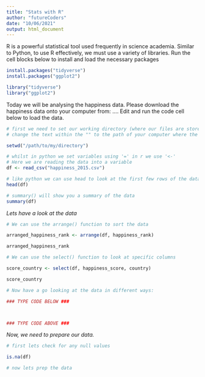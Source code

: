 ```yaml
---
title: "Stats with R"
author: "futureCoders"
date: "10/06/2021"
output: html_document
---
```


R is a powerful statistical tool used frequently in science academia. Similar to Python, to use R effectively, we must use a variety of libraries.
Run the cell blocks below to install and load the necessary packages 
```r
install.packages("tidyverse")
install.packages("ggplot2")

```

```r
library("tidyverse")
library("ggplot2")
```

Today we will be analysing the happiness data. 
Please download the happiness data onto your computer from: ....
Edit and run the code cell below to load the data. 

```r
# first we need to set our working directory (where our files are stored)
# change the text within the "" to the path of your computer where the file is stored - for example: setwd("~/Desktop") OR above click session > set working directory > choose directory 

setwd("/path/to/my/directory")

# whilst in python we set variables using '=' in r we use '<-' 
# Here we are reading the data into a variable 
df <- read_csv("happiness_2015.csv")

# like python we can use head to look at the first few rows of the dataset
head(df)

# summary() will show you a summary of the data 
summary(df)
```

*Lets have a look at the data*
```r

# We can use the arrange() function to sort the data

arranged_happiness_rank <- arrange(df, happiness_rank)

arranged_happiness_rank

# We can use the select() function to look at specific columns

score_country <- select(df, happiness_score, country)

score_country

# Now have a go looking at the data in different ways:

### TYPE CODE BELOW ###



### TYPE CODE ABOVE ###
```
*Now, we need to prepare our data.*

```r
# first lets check for any null values

is.na(df)

# now lets prep the data




```